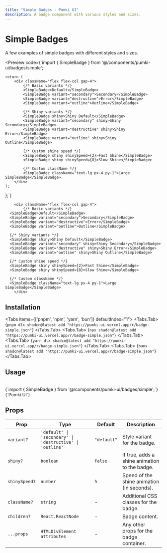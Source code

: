 ```yaml
---
title: "Simple Badges - Pumki UI"
description: A badge component with various styles and sizes.
---
```



# Simple Badges

A few examples of simple badges with different styles and sizes.

<Preview 
  code={`import { SimpleBadge } from '@/components/pumki-ui/badges/simple';

    return (
        <div className="flex flex-col gap-4">
            {/* Basic variants */}
            <SimpleBadge>Default</SimpleBadge>
            <SimpleBadge variant="secondary">Secondary</SimpleBadge>
            <SimpleBadge variant="destructive">Error</SimpleBadge>
            <SimpleBadge variant="outline">Outline</SimpleBadge>
            
            {/* Shiny variants */}
            <SimpleBadge shiny>Shiny Default</SimpleBadge>
            <SimpleBadge variant="secondary" shiny>Shiny Secondary</SimpleBadge>
            <SimpleBadge variant="destructive" shiny>Shiny Error</SimpleBadge>
            <SimpleBadge variant="outline" shiny>Shiny Outline</SimpleBadge>
            
            {/* Custom shine speed */}
            <SimpleBadge shiny shinySpeed={2}>Fast Shine</SimpleBadge>
            <SimpleBadge shiny shinySpeed={8}>Slow Shine</SimpleBadge>
            
            {/* Custom className */}
            <SimpleBadge className="text-lg px-4 py-1">Large SimpleBadge</SimpleBadge>
        </div>
    );
};`}
>
        <div className="flex flex-col gap-4">
            {/* Basic variants */}
      <SimpleBadge>Default</SimpleBadge>
      <SimpleBadge variant="secondary">Secondary</SimpleBadge>
      <SimpleBadge variant="destructive">Error</SimpleBadge>
      <SimpleBadge variant="outline">Outline</SimpleBadge>
      
      {/* Shiny variants */}
      <SimpleBadge shiny>Shiny Default</SimpleBadge>
      <SimpleBadge variant="secondary" shiny>Shiny Secondary</SimpleBadge>
      <SimpleBadge variant="destructive" shiny>Shiny Error</SimpleBadge>
      <SimpleBadge variant="outline" shiny>Shiny Outline</SimpleBadge>
      
      {/* Custom shine speed */}
      <SimpleBadge shiny shinySpeed={2}>Fast Shine</SimpleBadge>
      <SimpleBadge shiny shinySpeed={8}>Slow Shine</SimpleBadge>
      
      {/* Custom className */}
      <SimpleBadge className="text-lg px-4 py-1">Large SimpleBadge</SimpleBadge>
        </div>

</Preview>

## Installation

<Tabs items={['pnpm', 'npm', 'yarn', 'bun']} defaultIndex="1">
  <Tabs.Tab>
    <CodeBlock language="bash">
      {`pnpm dlx shadcn@latest add "https://pumki-ui.vercel.app/r/badge-simple.json"`}
    </CodeBlock>
  </Tabs.Tab>
  <Tabs.Tab>
    <CodeBlock language="bash">
      {`npx shadcn@latest add "https://pumki-ui.vercel.app/r/badge-simple.json"`}
    </CodeBlock>
  </Tabs.Tab>
  <Tabs.Tab>
    <CodeBlock language="bash">
      {`yarn dlx shadcn@latest add "https://pumki-ui.vercel.app/r/badge-simple.json"`}
    </CodeBlock>
  </Tabs.Tab>
  <Tabs.Tab>
    <CodeBlock language="bash">
      {`bunx shadcn@latest add "https://pumki-ui.vercel.app/r/badge-simple.json"`}
    </CodeBlock>
  </Tabs.Tab>
</Tabs>

## Usage

<br/>

<CodeBlock language="typescript">
    {`import { SimpleBadge } from '@/components/pumki-ui/badges/simple';`}
</CodeBlock>

<br/>

<CodeBlock language="typescript">
    {`<SimpleBadge>Pumki UI</SimpleBadge>`}
</CodeBlock>

## Props


<PumkiTableStyles />

<PumkiTable>
  <table className="pumki-table">
    <thead>
      <tr>
        <th>Prop</th>
        <th>Type</th>
        <th>Default</th>
        <th>Description</th>
      </tr>
    </thead>
    <tbody>
      <tr>
        <td><code>variant?</code></td>
        <td><code>'default' | 'secondary' | 'destructive' | 'outline'</code></td>
        <td><code>"default"</code></td>
        <td>Style variant for the badge.</td>
      </tr>
      <tr>
        <td><code>shiny?</code></td>
        <td><code>boolean</code></td>
        <td><code>false</code></td>
        <td>If true, adds a shine animation to the badge.</td>
      </tr>
      <tr>
        <td><code>shinySpeed?</code></td>
        <td><code>number</code></td>
        <td><code>5</code></td>
        <td>Speed of the shine animation (in seconds).</td>
      </tr>
      <tr>
        <td><code>className?</code></td>
        <td><code>string</code></td>
        <td>-</td>
        <td>Additional CSS classes for the badge.</td>
      </tr>
      <tr>
        <td><code>children?</code></td>
        <td><code>React.ReactNode</code></td>
        <td>-</td>
        <td>Badge content.</td>
      </tr>
      <tr>
        <td><code>...props</code></td>
        <td><code>HTMLDivElement attributes</code></td>
        <td>-</td>
        <td>Any other props for the badge container.</td>
      </tr>
    </tbody>
  </table>
</PumkiTable>